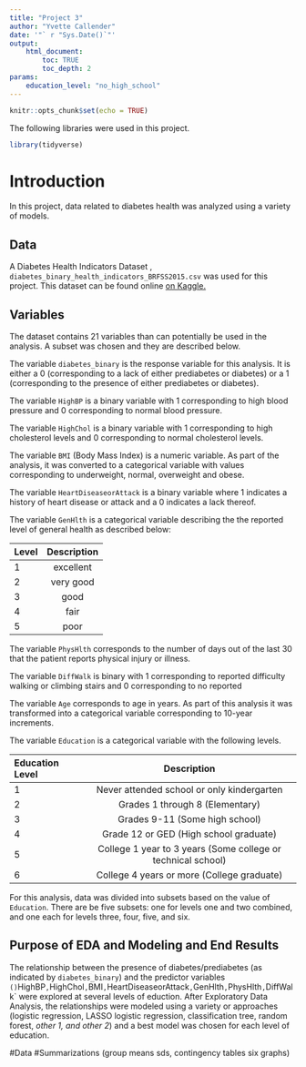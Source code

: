 ```yaml
---
title: "Project 3"
author: "Yvette Callender"
date: '"` r "Sys.Date()`"'
output: 
    html_document:
        toc: TRUE
        toc_depth: 2
params: 
    education_level: "no_high_school"
---
```


```r
knitr::opts_chunk$set(echo = TRUE)
```

The following libraries were used in this project.

```r
library(tidyverse)
```

# Introduction

In this project, data related to diabetes health was analyzed using a variety of models.  

## Data 
A Diabetes Health Indicators Dataset , `diabetes_binary_health_indicators_BRFSS2015.csv` was used for this project.  This dataset can be found online [on Kaggle.](https://www.kaggle.com/code/jerryodegua/eda-prediction-of-diabetes-data)

## Variables
The dataset contains 21 variables than can potentially be used in the analysis.  A subset was chosen and they are described below.

The variable `diabetes_binary` is the response variable for this analysis. It is either a 0 (corresponding to a lack of either prediabetes or diabetes) or a 1 (corresponding to the presence of either prediabetes or diabetes).

The variable `HighBP` is a binary variable with 1 corresponding to high blood pressure and 0 corresponding to normal blood pressure.

The variable `HighChol` is a binary variable with 1 corresponding to high cholesterol levels and 0 corresponding to normal cholesterol levels.

The variable `BMI` (Body Mass Index) is a numeric variable.  As part of the analysis, it was converted to a categorical variable with values corresponding to underweight, normal, overweight and obese.

The variable `HeartDiseaseorAttack` is a binary variable where 1 indicates a history of heart disease or attack and a 0 indicates a lack thereof.

The variable `GenHlth` is a categorical variable describing the the reported level of general health as described below:

|Level|Description|
|:---|:---------:|
|1|excellent|
|2|very good|
|3|good|
|4|fair|
|5|poor|

The variable `PhysHlth` corresponds to the number of days out of the last 30 that the patient reports physical injury or illness. 

The variable `DiffWalk` is binary with 1 corresponding to reported difficulty walking or climbing stairs and 0 corresponding to no reported 

The variable `Age` corresponds to age in years. As part of this analysis it was transformed into a categorical variable corresponding to 10-year increments. 

The variable `Education` is a categorical variable with the following levels. 

|Education Level|Description|
|:---|:---------:|
|1|Never attended school or only kindergarten|
|2|Grades 1 through 8 (Elementary)|
|3|Grades 9-11 (Some high school)|
|4|Grade 12 or GED (High school graduate)|
|5|College 1 year to 3 years (Some college or technical school)|
|6|College 4 years or more (College graduate)|

For this analysis, data was divided into subsets based on the value of `Education`.  There are be five subsets: one for levels one and two combined, and one each for levels three, four, five, and six.

## Purpose of EDA and Modeling and End Results

The relationship between the presence of diabetes/prediabetes (as indicated by `diabetes_binary`) and the predictor variables `()`HighBP`, `HighChol`, `BMI` , `HeartDiseaseorAttack`, `GenHlth`,  `PhysHlth`, `DiffWalk` were explored at several levels of eduction.  After Exploratory Data Analysis, the relationships were modeled using a variety or approaches (logistic regression, LASSO logistic regression, classification tree, random forest, *other 1, and other 2*) and a best model was chosen for each level of education. 

#Data
#Summarizations
(group means sds, contingency tables six graphs)
